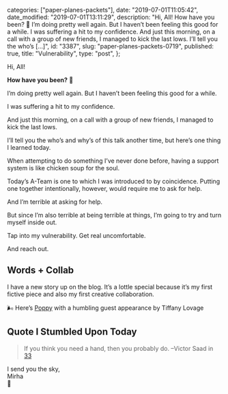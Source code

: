 
  categories: ["paper-planes-packets"],
  date: "2019-07-01T11:05:42",
  date_modified: "2019-07-01T13:11:29",
  description:
    "Hi, All! How have you been? 🌈 I’m doing pretty well again. But I haven’t been feeling this good for a while. I was suffering a hit to my confidence. And just this morning, on a call with a group of new friends, I managed to kick the last lows. I’ll tell you the who’s […]",
  id: "3387",
  slug: "paper-planes-packets-0719",
  published: true,
  title: "Vulnerability",
  type: "post",
};


Hi, All!

**How have you been?** 🌈

I’m doing pretty well again. But I haven’t been feeling this good for a while.

I was suffering a hit to my confidence.

And just this morning, on a call with a group of new friends, I managed to kick the last lows.

I’ll tell you the who’s and why’s of this talk another time, but here’s one thing I learned today.

When attempting to do something I’ve never done before, having a support system is like chicken soup for the soul.

Today’s A-Team is one to which I was introduced to by coincidence. Putting one together intentionally, however, would require me to ask for help.

And I’m terrible at asking for help.

But since I’m also terrible at being terrible at things, I’m going to try and turn myself inside out.

Tap into my vulnerability. Get real uncomfortable.

And reach out.

## Words + Collab

I have a new story up on the blog. It’s a lottle special because it’s my first fictive piece and also my first creative collaboration.

🌬 Here’s [Poppy](/posts/poppy/) with a humbling guest appearance by Tiffany Lovage

## Quote I Stumbled Upon Today

> If you think you need a hand, then you probably do. –Victor Saad in [33](http://victorsaad.com/33-lessons/)

I send you the sky,\
Mirha\
🐞
